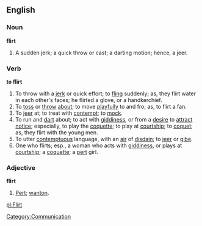 ==English==

===Noun===

'''flirt'''

#A sudden jerk; a quick throw or cast; a darting motion; hence, a jeer.

===Verb===

'''to flirt'''

#To throw with a [[jerk]] or quick effort; to [[fling]] suddenly; as, they flirt water in each other's faces; he flirted a glove, or a handkerchief.
#To [[toss]] or [[throw]] [[about]]; to move [[playful]]ly to and fro; as, to flirt a fan.
#To [[jeer]] at; to treat with [[contempt]]; to [[mock]].
#To run and [[dart]] about; to act with [[giddiness]], or from a [[desire]] to [[attract]] [[notice]]; especially, to play the [[coquette]]; to play at [[courtship]]; to [[coquet]]; as, they flirt with the young men.
#To utter [[contempt]]uous language, with an [[air]] of [[disdain]]; to [[jeer]] or [[gibe]].
#One who flirts; esp., a woman who acts with [[giddiness]], or plays at [[courtship]]; a [[coquette]]; a [[pert]] girl.

===Adjective===

'''flirt'''

#[[Pert]]; [[wanton]].

[[pl:Flirt]]

[[Category:Communication]]